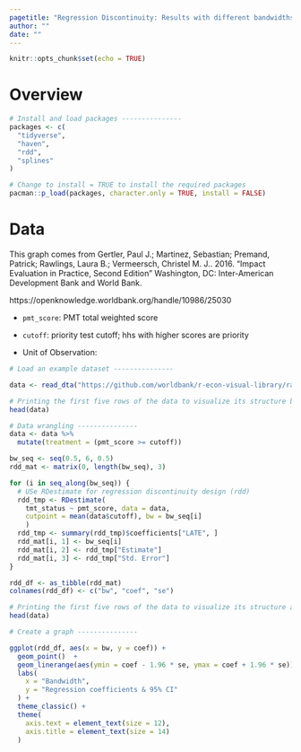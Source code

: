 ```yaml
---
pagetitle: "Regression Discontinuity: Results with different bandwidths"
author: ""
date: ""
---
```



```r
knitr::opts_chunk$set(echo = TRUE)
```

# Overview

```r
# Install and load packages ---------------
packages <- c(
  "tidyverse",
  "haven",
  "rdd",
  "splines"
)

# Change to install = TRUE to install the required packages
pacman::p_load(packages, character.only = TRUE, install = FALSE)

```

# Data
This graph comes from Gertler, Paul J.; Martinez, Sebastian; Premand, Patrick; Rawlings, Laura B.; Vermeersch, Christel M. J.. 2016. "Impact Evaluation in Practice, Second Edition" Washington, DC: Inter-American Development Bank and World Bank. 

https://openknowledge.worldbank.org/handle/10986/25030

- `pmt_score`: PMT total weighted score
- `cutoff`: priority test cutoff; hhs with higher scores are priority

- Unit of Observation:


```r
# Load an example dataset ---------------

data <- read_dta("https://github.com/worldbank/r-econ-visual-library/raw/master/Library/Data/RDD_data.dta")

# Printing the first five rows of the data to visualize its structure before data wrangling
head(data)

```

```r
# Data wrangling ---------------
data <- data %>%
  mutate(treatment = (pmt_score >= cutoff))

bw_seq <- seq(0.5, 6, 0.5)
rdd_mat <- matrix(0, length(bw_seq), 3)

for (i in seq_along(bw_seq)) {
  # USe RDestimate for regression discontinuity design (rdd)
  rdd_tmp <- RDestimate(
    tmt_status ~ pmt_score, data = data, 
    cutpoint = mean(data$cutoff), bw = bw_seq[i]
    )
  rdd_tmp <- summary(rdd_tmp)$coefficients["LATE", ]
  rdd_mat[i, 1] <- bw_seq[i]
  rdd_mat[i, 2] <- rdd_tmp["Estimate"]
  rdd_mat[i, 3] <- rdd_tmp["Std. Error"]
}

rdd_df <- as_tibble(rdd_mat)
colnames(rdd_df) <- c("bw", "coef", "se")

# Printing the first five rows of the data to visualize its structure after data wrangling
head(data)

```

```r
# Create a graph ---------------

ggplot(rdd_df, aes(x = bw, y = coef)) +
  geom_point()  + 
  geom_linerange(aes(ymin = coef - 1.96 * se, ymax = coef + 1.96 * se)) +
  labs(
    x = "Bandwidth",
    y = "Regression coefficients & 95% CI"
  ) +
  theme_classic() +
  theme(
    axis.text = element_text(size = 12),
    axis.title = element_text(size = 14)
  )

```


